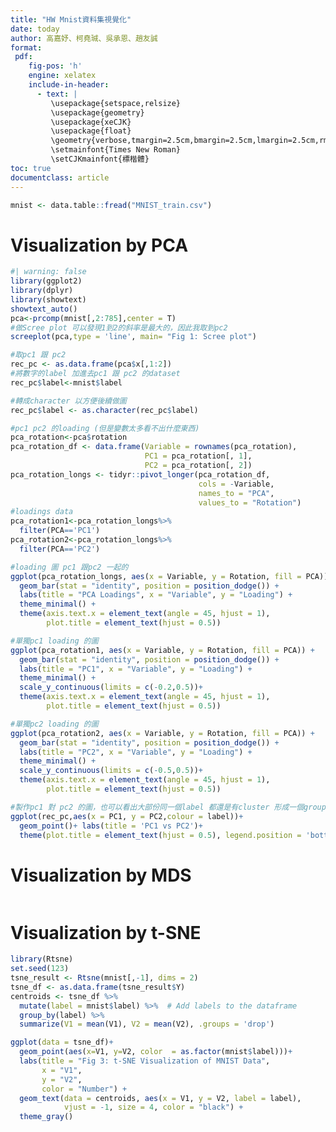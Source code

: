 ```yaml
---
title: "HW Mnist資料集視覺化"
date: today
author: 高嘉妤、柯堯珹、吳承恩、趙友誠
format:
 pdf:
    fig-pos: 'h'
    engine: xelatex
    include-in-header:
      - text: |
         \usepackage{setspace,relsize}
         \usepackage{geometry}
         \usepackage{xeCJK}
         \usepackage{float}
         \geometry{verbose,tmargin=2.5cm,bmargin=2.5cm,lmargin=2.5cm,rmargin=2.5cm}
         \setmainfont{Times New Roman}
         \setCJKmainfont{標楷體}
toc: true
documentclass: article
---
```


```r
mnist <- data.table::fread("MNIST_train.csv")
```


# Visualization by PCA

```r
#| warning: false
library(ggplot2)
library(dplyr)
library(showtext)
showtext_auto()
pca<-prcomp(mnist[,2:785],center = T)
#做Scree plot 可以發現1到2的斜率是最大的，因此我取到pc2
screeplot(pca,type = 'line', main= "Fig 1: Scree plot")

#取pc1 跟 pc2
rec_pc <- as.data.frame(pca$x[,1:2])
#將數字的label 加進去pc1 跟 pc2 的dataset
rec_pc$label<-mnist$label

#轉成character 以方便後續做圖
rec_pc$label <- as.character(rec_pc$label)

#pc1 pc2 的loading (但是變數太多看不出什麼東西)
pca_rotation<-pca$rotation
pca_rotation_df <- data.frame(Variable = rownames(pca_rotation),
                              PC1 = pca_rotation[, 1],
                              PC2 = pca_rotation[, 2])
pca_rotation_longs <- tidyr::pivot_longer(pca_rotation_df,
                                          cols = -Variable,
                                          names_to = "PCA",
                                          values_to = "Rotation")
#loadings data
pca_rotation1<-pca_rotation_longs%>%
  filter(PCA=='PC1')
pca_rotation2<-pca_rotation_longs%>%
  filter(PCA=='PC2')

#loading 圖 pc1 跟pc2 一起的
ggplot(pca_rotation_longs, aes(x = Variable, y = Rotation, fill = PCA)) +
  geom_bar(stat = "identity", position = position_dodge()) +
  labs(title = "PCA Loadings", x = "Variable", y = "Loading") +
  theme_minimal() +
  theme(axis.text.x = element_text(angle = 45, hjust = 1),
        plot.title = element_text(hjust = 0.5))

#單獨pc1 loading 的圖
ggplot(pca_rotation1, aes(x = Variable, y = Rotation, fill = PCA)) +
  geom_bar(stat = "identity", position = position_dodge()) +
  labs(title = "PC1", x = "Variable", y = "Loading") +
  theme_minimal() +
  scale_y_continuous(limits = c(-0.2,0.5))+
  theme(axis.text.x = element_text(angle = 45, hjust = 1),
        plot.title = element_text(hjust = 0.5))

#單獨pc2 loading 的圖
ggplot(pca_rotation2, aes(x = Variable, y = Rotation, fill = PCA)) +
  geom_bar(stat = "identity", position = position_dodge()) +
  labs(title = "PC2", x = "Variable", y = "Loading") +
  theme_minimal() +
  scale_y_continuous(limits = c(-0.5,0.5))+
  theme(axis.text.x = element_text(angle = 45, hjust = 1),
        plot.title = element_text(hjust = 0.5))

#製作pc1 對 pc2 的圖，也可以看出大部份同一個label 都還是有cluster 形成一個group
ggplot(rec_pc,aes(x = PC1, y = PC2,colour = label))+
  geom_point()+ labs(title = 'PC1 vs PC2')+
  theme(plot.title = element_text(hjust = 0.5), legend.position = 'bottom')
```

# Visualization by MDS

```r

```

# Visualization by t-SNE

```r
library(Rtsne)
set.seed(123)
tsne_result <- Rtsne(mnist[,-1], dims = 2)
tsne_df <- as.data.frame(tsne_result$Y)
centroids <- tsne_df %>%
  mutate(label = mnist$label) %>%  # Add labels to the dataframe
  group_by(label) %>%
  summarize(V1 = mean(V1), V2 = mean(V2), .groups = 'drop')

ggplot(data = tsne_df)+
  geom_point(aes(x=V1, y=V2, color  = as.factor(mnist$label)))+
  labs(title = "Fig 3: t-SNE Visualization of MNIST Data",
       x = "V1",
       y = "V2",
       color = "Number") +
  geom_text(data = centroids, aes(x = V1, y = V2, label = label), 
            vjust = -1, size = 4, color = "black") +
  theme_gray()

```


